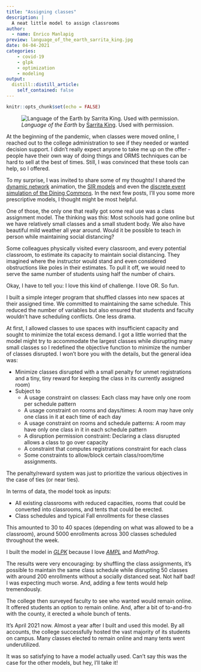 ```yaml
---
title: "Assigning classes"
description: |
  A neat little model to assign classrooms
author:
  - name: Enrico Manlapig
preview: language_of_the_earth_sarrita_king.jpg
date: 04-04-2021
categories:
    - covid-19
    - glpk
    - optimization
    - modeling
output:
  distill::distill_article:
    self_contained: false
---
```



```r
knitr::opts_chunk$set(echo = FALSE)
```


![*Language of the Earth* by [Sarrita King](https://artisticsolutionsgroup.com.au/). Used with permission.](language_of_the_earth_sarrita_king.jpg)

At the beginning of the pandemic, when classes were moved online, I reached out to the college administration to see if they needed or wanted decision support.  I didn't really expect anyone to take me up on the offer - people have their own way of doing things and ORMS techniques can be hard to sell at the best of times.  Still, I was convinced that these tools can help, so I offered.

To my surprise, I was invited to share some of my thoughts! I shared the [dynamic network](../2021-02-18-dynamic-network-visualization/index.html) animation, the [SIR models](../2021-03-07-sir-simulations/index.html) and even the [discrete event simulation of the Dining Commons](../2021-03-21-simulating-the-cafeteria/index.html).  In the next few posts, I'll you some  more prescriptive models, I thought might be most helpful.

One of those, the only one that really got some real use was a class assignment model.  The thinking was this:  Most schools had gone online but we have relatively small classes and a small student body.  We also have beautiful mild weather all year around.  Would it be possible to teach in person while maintaining social distancing?  

Some colleagues physically visited every classroom, and every potential classroom, to estimate its capacity to maintain social distancing.  They imagined where the instructor would stand and even considered obstructions like poles in their estimates. To pull it off, we would need to serve the same number of students using half the number of chairs.

Okay, I have to tell you: I love this kind of challenge.  I love OR.  So fun.

I built a simple integer program that shuffled classes into new spaces at their assigned time.  We committed to maintaining the same schedule. This reduced the number of variables but also ensured that students and faculty wouldn't have scheduling conflicts.  One less drama.



At first, I allowed classes to use spaces with insufficient capacity and sought to minimize the total excess demand. I got a little worried that the model might try to accommodate the largest classes while disrupting many small classes so I redefined the objective function to minimize the number of classes disrupted. I won't bore you with the details, but the general idea was:

* Minimize classes disrupted with a small penalty for unmet registrations and a tiny, tiny reward for keeping the class in its currently assigned room)
* Subject to
    - A usage constraint on classes: Each class may have only one room per schedule pattern
    - A usage constraint on rooms and days/times: A room may have only one class in it at each time of each day
    - A usage constraint on rooms and schedule patterns: A room may have only one class in it in each schedule pattern
    - A disruption permission constraint: Declaring a class disrupted allows a class to go over capacity
    - A constraint that computes registrations constraint for each class
    - Some constraints to allow/block certain class/room/time assignments.
    
The penalty/reward system was just to prioritize the various objectives in the case of ties (or near ties).

In terms of data, the model took as inputs:

* All existing classrooms with reduced capacities, rooms that could be converted into classrooms, and tents that could be erected.
* Class schedules and typical Fall enrollments for these classes

This amounted to 30 to 40 spaces (depending on what was allowed to be a classroom), around 5000 enrollments across 300 classes scheduled throughout the week.  

I built the model in [*GLPK*](https://www.gnu.org/software/glpk/) because I love [*AMPL*](https://ampl.com/) and *MathProg*. 

The results were very encouraging: by shuffling the class assignments, it's possible to maintain the same class schedule while disrupting 50 classes with around 200 enrollments without a socially distanced seat.  Not half bad!  I was expecting much worse. And, adding a few tents would help tremendously.

The college then surveyed faculty to see who wanted would remain online.  It offered students an option to remain online.  And, after a bit of to-and-fro with the county, it erected a whole bunch of tents.

It's April 2021 now.  Almost a year after I built and used this model.  By all accounts, the college successfully hosted the vast majority of its students on campus.  Many classes elected to remain online and many tents went underutilized.

It was so satisfying to have a model actually used.  Can't say this was the case for the other models, but hey, I'll take it!
